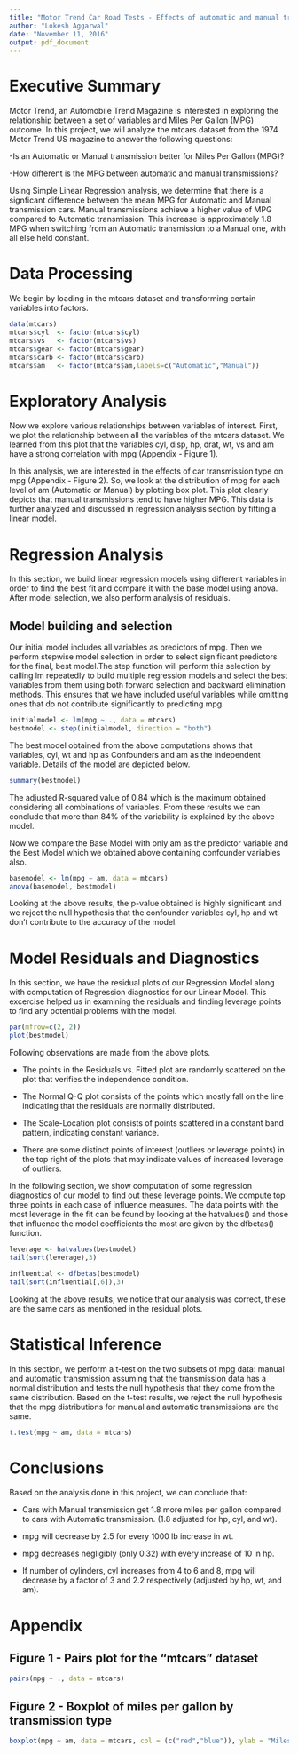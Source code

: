 ---
title: "Motor Trend Car Road Tests - Effects of automatic and manual transmission on MPG"
author: "Lokesh Aggarwal"
date: "November 11, 2016"
output: pdf_document
---

# Executive Summary

Motor Trend, an Automobile Trend Magazine is interested in exploring the relationship between a set of variables and Miles Per Gallon (MPG) outcome. In this project, we will analyze the mtcars dataset from the 1974 Motor Trend US magazine to answer the following questions:

-Is an Automatic or Manual transmission better for Miles Per Gallon (MPG)?

-How different is the MPG between automatic and manual transmissions?

Using Simple Linear Regression analysis, we determine that there is a signficant difference between the mean MPG for Automatic and Manual transmission cars. Manual transmissions achieve a higher value of MPG compared to Automatic transmission. This increase is approximately 1.8 MPG when switching from an Automatic transmission to a Manual one, with all else held constant.


# Data Processing

We begin by loading in the mtcars dataset and transforming certain variables into factors.

```{r}

data(mtcars)
mtcars$cyl  <- factor(mtcars$cyl)
mtcars$vs   <- factor(mtcars$vs)
mtcars$gear <- factor(mtcars$gear)
mtcars$carb <- factor(mtcars$carb)
mtcars$am   <- factor(mtcars$am,labels=c("Automatic","Manual"))

```


# Exploratory Analysis

Now we explore various relationships between variables of interest. First, we plot the relationship between all the variables of the mtcars dataset. We learned from this plot that the variables cyl, disp, hp, drat, wt, vs and am have a strong correlation with mpg (Appendix - Figure 1).

In this analysis, we are interested in the effects of car transmission type on mpg (Appendix - Figure 2). So, we look at the distribution of mpg for each level of am (Automatic or Manual) by plotting box plot. This plot clearly depicts that manual transmissions tend to have higher MPG. This data is further analyzed and discussed in regression analysis section by fitting a linear model.


# Regression Analysis

In this section, we build linear regression models using different variables in order to find the best fit and compare it with the base model using anova. After model selection, we also perform analysis of residuals.

## Model building and selection

Our initial model includes all variables as predictors of mpg. Then we perform stepwise model selection in order to select significant predictors for the final, best model.The step function will perform this selection by calling lm repeatedly to build multiple regression models and select the best variables from them using both forward selection and backward elimination methods. This ensures that we have included useful variables while omitting ones that do not contribute significantly to predicting mpg.


```{r, results = "hide"}

initialmodel <- lm(mpg ~ ., data = mtcars)
bestmodel <- step(initialmodel, direction = "both")

```

The best model obtained from the above computations shows that variables, cyl, wt and hp as Confounders and am as the independent variable. Details of the model are depicted below.


```{r}

summary(bestmodel)

```

The adjusted R-squared value of 0.84 which is the maximum obtained considering all combinations of variables. From these results we can conclude that more than 84% of the variability is explained by the above model.

Now we compare the Base Model with only am as the predictor variable and the Best Model which we obtained above containing confounder variables also.

```{r}

basemodel <- lm(mpg ~ am, data = mtcars)
anova(basemodel, bestmodel)

```

Looking at the above results, the p-value obtained is highly significant and we reject the null hypothesis that the confounder variables cyl, hp and wt don't contribute to the accuracy of the model.


# Model Residuals and Diagnostics

In this section, we have the residual plots of our Regression Model along with computation of Regression diagnostics for our Linear Model. This excercise helped us in examining the residuals and finding leverage points to find any potential problems with the model.


```{r}

par(mfrow=c(2, 2))
plot(bestmodel)

```

Following observations are made from the above plots.

- The points in the Residuals vs. Fitted plot are randomly scattered on the plot that verifies the independence condition.

- The Normal Q-Q plot consists of the points which mostly fall on the line indicating that the residuals are normally distributed.

- The Scale-Location plot consists of points scattered in a constant band pattern, indicating constant variance.

- There are some distinct points of interest (outliers or leverage points) in the top right of the plots that may indicate values of increased leverage of outliers.

In the following section, we show computation of some regression diagnostics of our model to find out these leverage points. We compute top three points in each case of influence measures. The data points with the most leverage in the fit can be found by looking at the hatvalues() and those that influence the model coefficients the most are given by the dfbetas() function.


```{r}

leverage <- hatvalues(bestmodel)
tail(sort(leverage),3)

influential <- dfbetas(bestmodel)
tail(sort(influential[,6]),3)

```

Looking at the above results, we notice that our analysis was correct, these are the same cars as mentioned in the residual plots.


# Statistical Inference

In this section, we perform a t-test on the two subsets of mpg data: manual and automatic transmission assuming that the transmission data has a normal distribution and tests the null hypothesis that they come from the same distribution. Based on the t-test results, we reject the null hypothesis that the mpg distributions for manual and automatic transmissions are the same.

```{r}

t.test(mpg ~ am, data = mtcars)

```


# Conclusions

Based on the analysis done in this project, we can conclude that:

- Cars with Manual transmission get 1.8 more miles per gallon compared to cars with Automatic transmission. (1.8 adjusted for hp, cyl, and wt).

- mpg will decrease by 2.5 for every 1000 lb increase in wt.

- mpg decreases negligibly (only 0.32) with every increase of 10 in hp.

- If number of cylinders, cyl increases from 4 to 6 and 8, mpg will decrease by a factor of 3 and 2.2 respectively (adjusted by hp, wt, and am).


# Appendix

## Figure 1 - Pairs plot for the "mtcars" dataset


```{r}

pairs(mpg ~ ., data = mtcars)

```

## Figure 2 - Boxplot of miles per gallon by transmission type


```{r}

boxplot(mpg ~ am, data = mtcars, col = (c("red","blue")), ylab = "Miles Per Gallon", xlab = "Transmission Type")


```
